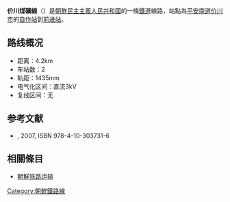 '''价川煤礦線'''（{{kor|名=北|諺=개천탄광선|漢=价川炭鑛線|羅=Kaech'ŏn T'angwang sŏn|f=y}}）是[[朝鮮民主主義人民共和國|朝鮮民主主義人民共和國]]的一條[[鐵道|鐵道]]線路，站點為[[平安南道|平安南道]][[价川市|价川市]]的[[自作站|自作站]]到[[前进站_(平安南道)|前进站]]。

==路线概况==
*距离：4.2km
*车站数：2
*轨距：1435mm
*电气化区间：直流3kV
*复线区间：无

==参考文献==
* {{lang|ja|国分隼人, 《将軍様の鉄道 北朝鮮鉄道事情》, 新潮社}}, 2007, ISBN 978-4-10-303731-6

==相關條目==
* [[朝鮮铁路运输|朝鮮铁路运输]]

{{朝鮮鐵路線}}
{{价川煤礦線}}

[[Category:朝鮮鐵路線|Category:朝鮮鐵路線]]